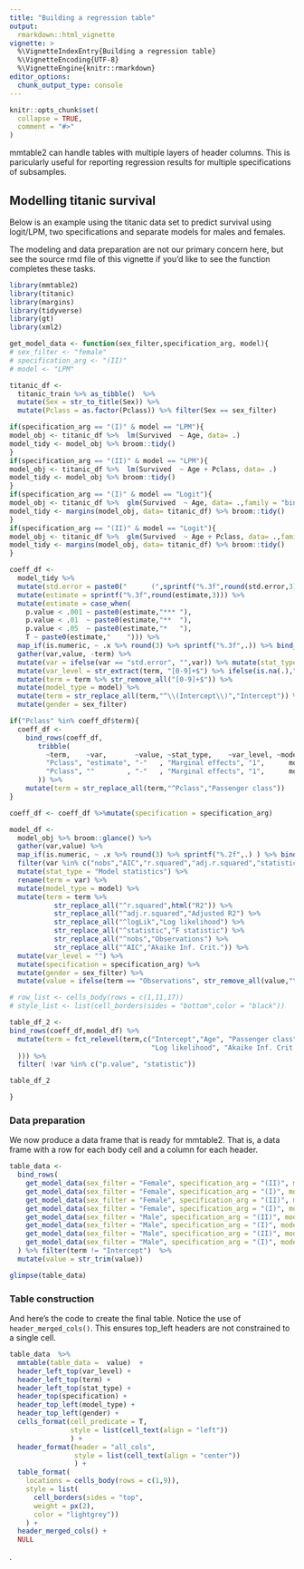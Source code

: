 ```yaml
---
title: "Building a regression table"
output: 
  rmarkdown::html_vignette
vignette: >
  %\VignetteIndexEntry{Building a regression table}
  %\VignetteEncoding{UTF-8}
  %\VignetteEngine{knitr::rmarkdown}
editor_options: 
  chunk_output_type: console
---
```


```r
knitr::opts_chunk$set(
  collapse = TRUE,
  comment = "#>"
)
```

mmtable2 can handle tables with multiple layers of header columns. This is paricularly useful for reporting regression results for multiple specifications of subsamples. 

## Modelling titanic survival 

Below is an example using the titanic data set to predict survival using logit/LPM, two specifications and separate models for males and females.

The modeling and data preparation are not our primary concern here, but see the source rmd file of this vignette if you'd like to see the function completes these tasks.  

```r
library(mmtable2)
library(titanic)
library(margins)
library(tidyverse)
library(gt)
library(xml2)

get_model_data <- function(sex_filter,specification_arg, model){
# sex_filter <- "female"
# specification_arg <- "(II)"
# model <- "LPM"

titanic_df <-
  titanic_train %>% as_tibble()  %>%
  mutate(Sex = str_to_title(Sex)) %>%
  mutate(Pclass = as.factor(Pclass)) %>% filter(Sex == sex_filter)

if(specification_arg == "(I)" & model == "LPM"){
model_obj <- titanic_df %>%  lm(Survived  ~ Age, data= .)
model_tidy <- model_obj %>% broom::tidy()
}
if(specification_arg == "(II)" & model == "LPM"){
model_obj <- titanic_df %>%  lm(Survived  ~ Age + Pclass, data= .)
model_tidy <- model_obj %>% broom::tidy()
}
if(specification_arg == "(I)" & model == "Logit"){
model_obj <- titanic_df %>%  glm(Survived  ~ Age, data= .,family = "binomial")
model_tidy <- margins(model_obj, data= titanic_df) %>% broom::tidy()
}
if(specification_arg == "(II)" & model == "Logit"){
model_obj <- titanic_df %>%  glm(Survived  ~ Age + Pclass, data= .,family = "binomial")
model_tidy <- margins(model_obj, data= titanic_df) %>% broom::tidy()
}

coeff_df <-
  model_tidy %>%
  mutate(std.error = paste0("      (",sprintf("%.3f",round(std.error,3)),")   ")) %>%
  mutate(estimate = sprintf("%.3f",round(estimate,3))) %>%
  mutate(estimate = case_when(
    p.value < .001 ~ paste0(estimate,"*** "),
    p.value < .01  ~ paste0(estimate,"**  "),
    p.value < .05  ~ paste0(estimate,"*   "),
    T ~ paste0(estimate,"    "))) %>%
  map_if(is.numeric, ~ .x %>% round(3) %>% sprintf("%.3f",.)) %>% bind_cols() %>%
  gather(var,value, -term) %>%
  mutate(var = ifelse(var == "std.error", "",var)) %>% mutate(stat_type = "Marginal effects") %>%
  mutate(var_level = str_extract(term, "[0-9]+$") %>% ifelse(is.na(.),"",.)) %>%
  mutate(term = term %>% str_remove_all("[0-9]+$")) %>%
  mutate(model_type = model) %>%
  mutate(term = str_replace_all(term,"^\\(Intercept\\)","Intercept")) %>%
  mutate(gender = sex_filter)

if("Pclass" %in% coeff_df$term){
  coeff_df <-
    bind_rows(coeff_df,
       tribble(
         ~term,    ~var,       ~value, ~stat_type,    ~var_level, ~model_type, ~gender,
         "Pclass", "estimate", "-"   , "Marginal effects", "1",      model, sex_filter,
         "Pclass", ""        , "-"   , "Marginal effects", "1",      model, sex_filter
       )) %>%
    mutate(term = str_replace_all(term,"^Pclass","Passenger class"))
}

coeff_df <- coeff_df %>%mutate(specification = specification_arg)

model_df <-
  model_obj %>% broom::glance() %>%
  gather(var,value) %>%
  map_if(is.numeric, ~ .x %>% round(3) %>% sprintf("%.2f",.) ) %>% bind_cols() %>%
  filter(var %in% c("nobs","AIC","r.squared","adj.r.squared","statistic","logLik")) %>%
  mutate(stat_type = "Model statistics") %>%
  rename(term = var) %>%
  mutate(model_type = model) %>%
  mutate(term = term %>%
           str_replace_all("^r.squared",html("R2")) %>%
           str_replace_all("^adj.r.squared","Adjusted R2") %>%
           str_replace_all("^logLik","Log likelihood") %>%
           str_replace_all("^statistic","F statistic") %>%
           str_replace_all("^nobs","Observations") %>%
           str_replace_all("^AIC","Akaike Inf. Crit.")) %>%
  mutate(var_level = "") %>%
  mutate(specification = specification_arg) %>%
  mutate(gender = sex_filter) %>%
  mutate(value = ifelse(term == "Observations", str_remove_all(value,"\\..+"),value))

# row_list <- cells_body(rows = c(1,11,17))
# style_list <- list(cell_borders(sides = "bottom",color = "black"))

table_df_2 <-
bind_rows(coeff_df,model_df) %>%
  mutate(term = fct_relevel(term,c("Intercept","Age", "Passenger class","Observations", "R2", "Adjusted R2",
                                   "Log likelihood", "Akaike Inf. Crit.","statistic"
  ))) %>%
  filter( !var %in% c("p.value", "statistic"))

table_df_2

}
```

</details>

### Data preparation 

We now produce a data frame that is ready for mmtable2. That is, a data frame with a row for each body cell and a column for each header.

```r
table_data <-
  bind_rows(
    get_model_data(sex_filter = "Female", specification_arg = "(II)", model = "LPM" ),
    get_model_data(sex_filter = "Female", specification_arg = "(I)", model = "LPM" ),
    get_model_data(sex_filter = "Female", specification_arg = "(II)", model = "Logit" ),
    get_model_data(sex_filter = "Female", specification_arg = "(I)", model = "Logit" ),
    get_model_data(sex_filter = "Male", specification_arg = "(II)", model = "LPM" ),
    get_model_data(sex_filter = "Male", specification_arg = "(I)", model = "LPM" ),
    get_model_data(sex_filter = "Male", specification_arg = "(II)", model = "Logit" ),
    get_model_data(sex_filter = "Male", specification_arg = "(I)", model = "Logit" )
  ) %>% filter(term != "Intercept")  %>% 
  mutate(value = str_trim(value))

glimpse(table_data)
```

### Table construction

And here's the code to create the final table. Notice the use of `header_merged_cols()`. This ensures top_left headers are not constrained to a single cell. 

```r
table_data  %>%
  mmtable(table_data =  value)  +
  header_left_top(var_level) +
  header_left_top(term) +
  header_left_top(stat_type) +
  header_top(specification) +
  header_top_left(model_type) +
  header_top_left(gender) +
  cells_format(cell_predicate = T, 
               style = list(cell_text(align = "left"))
               ) +
  header_format(header = "all_cols", 
                style = list(cell_text(align = "center"))
                ) +
  table_format(
    locations = cells_body(rows = c(1,9)),
    style = list(
      cell_borders(sides = "top",
      weight = px(2),
      color = "lightgrey"))
    ) +
  header_merged_cols() +
  NULL
```
.
